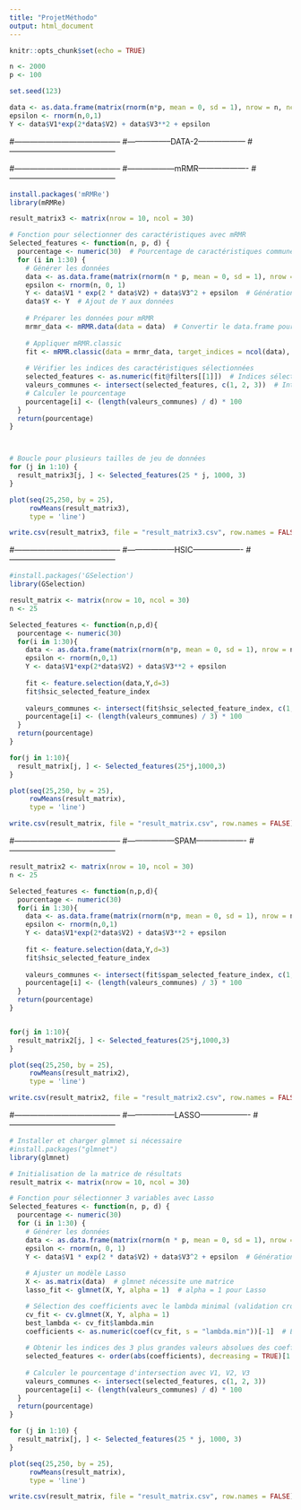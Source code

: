```yaml
---
title: "ProjetMéthodo"
output: html_document
---
```


```r
knitr::opts_chunk$set(echo = TRUE)
```

```r
n <- 2000
p <- 100

set.seed(123)
```

```r
data <- as.data.frame(matrix(rnorm(n*p, mean = 0, sd = 1), nrow = n, ncol = p))
epsilon <- rnorm(n,0,1)
Y <- data$V1*exp(2*data$V2) + data$V3**2 + epsilon
```





#-----------------------------------------
#-----------------DATA-2------------------
#-----------------------------------------




#-----------------------------------------
#------------------mRMR-------------------
#-----------------------------------------


```r
install.packages('mRMRe')
library(mRMRe)
```


```r
result_matrix3 <- matrix(nrow = 10, ncol = 30)

# Fonction pour sélectionner des caractéristiques avec mRMR
Selected_features <- function(n, p, d) {
  pourcentage <- numeric(30)  # Pourcentage de caractéristiques communes
  for (i in 1:30) {
    # Générer les données
    data <- as.data.frame(matrix(rnorm(n * p, mean = 0, sd = 1), nrow = n, ncol = p))
    epsilon <- rnorm(n, 0, 1)
    Y <- data$V1 * exp(2 * data$V2) + data$V3^2 + epsilon  # Génération de Y
    data$Y <- Y  # Ajout de Y aux données
    
    # Préparer les données pour mRMR
    mrmr_data <- mRMR.data(data = data)  # Convertir le data.frame pour mRMR
    
    # Appliquer mRMR.classic
    fit <- mRMR.classic(data = mrmr_data, target_indices = ncol(data), feature_count = d)
    
    # Vérifier les indices des caractéristiques sélectionnées
    selected_features <- as.numeric(fit@filters[[1]])  # Indices sélectionnés
    valeurs_communes <- intersect(selected_features, c(1, 2, 3))  # Intersect avec V1, V2, V3
    # Calculer le pourcentage
    pourcentage[i] <- (length(valeurs_communes) / d) * 100
  }
  return(pourcentage)
}



# Boucle pour plusieurs tailles de jeu de données
for (j in 1:10) {
  result_matrix3[j, ] <- Selected_features(25 * j, 1000, 3)
}
```

```r
plot(seq(25,250, by = 25),
     rowMeans(result_matrix3),
     type = 'line')
```


```r
write.csv(result_matrix3, file = "result_matrix3.csv", row.names = FALSE)
```









#-----------------------------------------
#------------------HSIC-------------------
#-----------------------------------------

```r
#install.packages('GSelection')
library(GSelection)
```



```r
result_matrix <- matrix(nrow = 10, ncol = 30)
n <- 25

Selected_features <- function(n,p,d){
  pourcentage <- numeric(30)
  for(i in 1:30){
    data <- as.data.frame(matrix(rnorm(n*p, mean = 0, sd = 1), nrow = n, ncol = p))
    epsilon <- rnorm(n,0,1)
    Y <- data$V1*exp(2*data$V2) + data$V3**2 + epsilon
  
    fit <- feature.selection(data,Y,d=3)
    fit$hsic_selected_feature_index
  
    valeurs_communes <- intersect(fit$hsic_selected_feature_index, c(1,2,3))
    pourcentage[i] <- (length(valeurs_communes) / 3) * 100
  }
  return(pourcentage)
}

for(j in 1:10){
  result_matrix[j, ] <- Selected_features(25*j,1000,3)
}
```

```r
plot(seq(25,250, by = 25),
     rowMeans(result_matrix),
     type = 'line')
```


```r
write.csv(result_matrix, file = "result_matrix.csv", row.names = FALSE)
```






#-----------------------------------------
#------------------SPAM-------------------
#-----------------------------------------


```r
result_matrix2 <- matrix(nrow = 10, ncol = 30)
n <- 25

Selected_features <- function(n,p,d){
  pourcentage <- numeric(30)
  for(i in 1:30){
    data <- as.data.frame(matrix(rnorm(n*p, mean = 0, sd = 1), nrow = n, ncol = p))
    epsilon <- rnorm(n,0,1)
    Y <- data$V1*exp(2*data$V2) + data$V3**2 + epsilon
  
    fit <- feature.selection(data,Y,d=3)
    fit$hsic_selected_feature_index
  
    valeurs_communes <- intersect(fit$spam_selected_feature_index, c(1,2,3))
    pourcentage[i] <- (length(valeurs_communes) / 3) * 100
  }
  return(pourcentage)
}


for(j in 1:10){
  result_matrix2[j, ] <- Selected_features(25*j,1000,3)
}
```

```r
plot(seq(25,250, by = 25),
     rowMeans(result_matrix2),
     type = 'line')
```



```r
write.csv(result_matrix2, file = "result_matrix2.csv", row.names = FALSE)
```





#-----------------------------------------
#------------------LASSO-------------------
#-----------------------------------------



```r
# Installer et charger glmnet si nécessaire
#install.packages("glmnet")
library(glmnet)
```


```r
# Initialisation de la matrice de résultats
result_matrix <- matrix(nrow = 10, ncol = 30)

# Fonction pour sélectionner 3 variables avec Lasso
Selected_features <- function(n, p, d) {
  pourcentage <- numeric(30)
  for (i in 1:30) {
    # Générer les données
    data <- as.data.frame(matrix(rnorm(n * p, mean = 0, sd = 1), nrow = n, ncol = p))
    epsilon <- rnorm(n, 0, 1)
    Y <- data$V1 * exp(2 * data$V2) + data$V3^2 + epsilon  # Génération de la cible Y
    
    # Ajuster un modèle Lasso
    X <- as.matrix(data)  # glmnet nécessite une matrice
    lasso_fit <- glmnet(X, Y, alpha = 1)  # alpha = 1 pour Lasso

    # Sélection des coefficients avec le lambda minimal (validation croisée)
    cv_fit <- cv.glmnet(X, Y, alpha = 1)
    best_lambda <- cv_fit$lambda.min
    coefficients <- as.numeric(coef(cv_fit, s = "lambda.min"))[-1]  # Exclure l'intercept
    
    # Obtenir les indices des 3 plus grandes valeurs absolues des coefficients
    selected_features <- order(abs(coefficients), decreasing = TRUE)[1:d]
    
    # Calculer le pourcentage d'intersection avec V1, V2, V3
    valeurs_communes <- intersect(selected_features, c(1, 2, 3))
    pourcentage[i] <- (length(valeurs_communes) / d) * 100
  }
  return(pourcentage)
}

for (j in 1:10) {
  result_matrix[j, ] <- Selected_features(25 * j, 1000, 3)
}
```




```r
plot(seq(25,250, by = 25),
     rowMeans(result_matrix),
     type = 'line')
```

```r
write.csv(result_matrix, file = "result_matrix.csv", row.names = FALSE)
```

